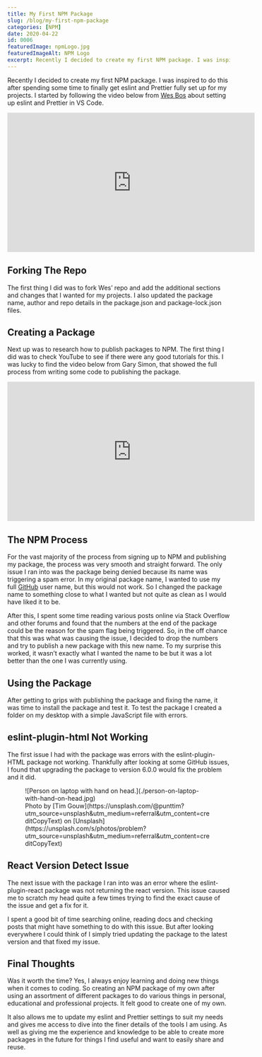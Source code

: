 ```yaml
---
title: My First NPM Package
slug: /blog/my-first-npm-package
categories: [NPM]
date: 2020-04-22
id: 0006
featuredImage: npmLogo.jpg
featuredImageAlt: NPM Logo
excerpt: Recently I decided to create my first NPM package. I was inspired to do this after spending some time to finally...
---
```


Recently I decided to create my first NPM package. I was inspired to do this after spending some time to finally get eslint and Prettier fully set up for my projects. I started by following the video below from <a href="https://wesbos.com/">Wes Bos</a> about setting up eslint and Prettier in VS Code.

<iframe
  width="560"
  height="315"
  src="https://www.youtube.com/embed/lHAeK8t94as"
  frameborder="0"
  allow="accelerometer; autoplay; encrypted-media; gyroscope; picture-in-picture"
  allowfullscreen
></iframe>

## Forking The Repo

The first thing I did was to fork Wes’ repo and add the additional sections and changes that I wanted for my projects. I also updated the package name, author and repo details in the package.json and package-lock.json files.

## Creating a Package

Next up was to research how to publish packages to NPM. The first thing I did was to check YouTube to see if there were any good tutorials for this. I was lucky to find the video below from Gary Simon, that showed the full process from writing some code to publishing the package.

<iframe
  width="560"
  height="315"
  src="https://www.youtube.com/embed/4zzbNac6f6Q"
  frameborder="0"
  allow="accelerometer; autoplay; encrypted-media; gyroscope; picture-in-picture"
  allowfullscreen
></iframe>

## The NPM Process

For the vast majority of the process from signing up to NPM and publishing my package, the process was very smooth and straight forward. The only issue I ran into was the package being denied because its name was triggering a spam error. In my original package name, I wanted to use my full <a href="https://github.com/dantay0803">GitHub</a> user name, but this would not work. So I changed the package name to something close to what I wanted but not quite as clean as I would have liked it to be.

After this, I spent some time reading various posts online via Stack Overflow and other forums and found that the numbers at the end of the package could be the reason for the spam flag being triggered. So, in the off chance that this was what was causing the issue, I decided to drop the numbers and try to publish a new package with this new name. To my surprise this worked, it wasn’t exactly what I wanted the name to be but it was a lot better than the one I was currently using.

## Using the Package

After getting to grips with publishing the package and fixing the name, it was time to install the package and test it. To test the package I created a folder on my desktop with a simple JavaScript file with errors.

## eslint-plugin-html Not Working

The first issue I had with the package was errors with the eslint-plugin-HTML package not working. Thankfully after looking at some GitHub issues, I found that upgrading the package to version 6.0.0 would fix the problem and it did.

<figure>
  ![Person on laptop with hand on
  head.](./person-on-laptop-with-hand-on-head.jpg)
  <figcaption>
    Photo by [Tim
    Gouw](https://unsplash.com/@punttim?utm_source=unsplash&utm_medium=referral&utm_content=creditCopyText)
    on
    [Unsplash](https://unsplash.com/s/photos/problem?utm_source=unsplash&utm_medium=referral&utm_content=creditCopyText)
  </figcaption>
</figure>

## React Version Detect Issue

The next issue with the package I ran into was an error where the eslint-plugin-react package was not returning the react version. This issue caused me to scratch my head quite a few times trying to find the exact cause of the issue and get a fix for it.

I spent a good bit of time searching online, reading docs and checking posts that might have something to do with this issue. But after looking everywhere I could think of I simply tried updating the package to the latest version and that fixed my issue.

## Final Thoughts

Was it worth the time? Yes, I always enjoy learning and doing new things when it comes to coding. So creating an NPM package of my own after using an assortment of different packages to do various things in personal, educational and professional projects. It felt good to create one of my own.

It also allows me to update my eslint and Prettier settings to suit my needs and gives me access to dive into the finer details of the tools I am using. As well as giving me the experience and knowledge to be able to create more packages in the future for things I find useful and want to easily share and reuse.
